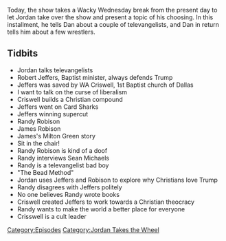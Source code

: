 {{DEFAULTSORT:
    #_EPISODE_0411:Jordan Takes The Wheel 3
}}{{Episode
    | title           = Jordan Takes The Wheel 3
    | caption         = Listen to this episode on [https://knowledgefight.libsyn.com/knowledge-fight-jordan-takes-the-wheel-3 Libsyn] [https://open.spotify.com/episode/4VnJNGpGijz6wBIkw1r4hu Spotify], Read the [[Transcript/411: Jordan Takes The Wheel 3|Unofficial Transcript]]
    | episodeNumber   = 411
    | length          = 01:45:46
    | airDate         = March 25, 2020
    | episodeType     = [[:Category:Jordan Takes the Wheel|Jordan Takes the Wheel]]
    | appearance      = [[Robert Jeffers]], [[WA Criswell]], [[Randy Robison]], [[James Robison]], [[Milton Green]], [[Sean Michaels]]
    | oocDrop         = The pope needs Donald Trump's forgiveness
    | previousEpisode = [[410: March 19-20, 2020]]
    | nextEpisode     = [[412: March 24-25, 2020]]
}}

{{Stub}}

Today, the show takes a Wacky Wednesday break from the present day to let Jordan take over the show and present a topic of his choosing. In this installment, he tells Dan about a couple of televangelists, and Dan in return tells him about a few wrestlers.

==Tidbits==

*Jordan talks televangelists
*Robert Jeffers, Baptist minister, always defends Trump
*Jeffers was saved by WA Criswell, 1st Baptist church of Dallas
*I want to talk on the curse of liberalism
*Criswell builds a Christian compound
*Jeffers went on Card Sharks
*Jeffers winning supercut
*Randy Robison
*James Robison
*James's Milton Green story
*Sit in the chair!
*Randy Robison is kind of a doof
*Randy interviews Sean Michaels
*Randy is a televangelist bad boy
*"The Bead Method"
*Jordan uses Jeffers and Robison to explore why Christians love Trump
*Randy disagrees with Jeffers politely
*No one believes Randy wrote books
*Criswell created Jeffers to work towards a Christian theocracy
*Randy wants to make the world a better place for everyone
*Crisswell is a cult leader

[[Category:Episodes]]
[[Category:Jordan Takes the Wheel]]
